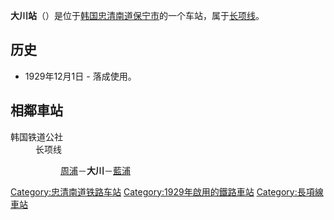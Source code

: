 {{Unreferenced|time=2019-06-02T08:44:03+00:00}}
{{朝鮮半島車站資訊
| 公司色 = #0066b3
| 文字色 = 
| 站名 = 大川站<br />{{lang|en|Daecheon}}
| 圖片 = 20110716 daecheon station.jpg
| pxl = 
| 圖片說明 = 
| 前一站 = [[周浦站|周浦]]
| 前一站距離 = 8.3
| 後一站距離 = 3.1
| 後一站 = [[蓝浦站|蓝浦]]
| 諺文 = 대천역
| 朝鮮漢字 = 大川驛
| 文觀部式 = Daecheon-yeok
| 馬-賴式 = 
| 副站名 = 
| 車站編號 = 
| 停站路線數 = 
| 所屬公司 = [[韩国铁道公社|韩国铁道公社]]
| 所屬路線 = [[长项线|长项线]]
| 距離 = 87.6
| 起點站 = [[天安站|天安]]
| 所在地 = [[忠清南道|忠清南道]][[保宁市|保宁市]]
| 車站構造 = 地面车站
| 月台配置 = 2面4线
| 啟用年月日 = 1929年12月1日
| 廢站年月日 = 
| 上下車人次 = 
| 統計年度 = 
| 轉車 = 
| 備註 = 
| 全寬備註 = 
}}

'''大川站'''（{{kor|諺=대천역|漢=大川驛|羅=Daecheon yeok|f=y}}）是位于[[韩国|韩国]][[忠清南道|忠清南道]][[保宁市|保宁市]]的一个车站，属于[[长项线|长项线]]。

== 历史 ==
*1929年12月1日 - 落成使用。

== 相鄰車站 ==
;韩国铁道公社
:长项线
::[[周浦站|周浦]]－'''大川'''－[[藍浦站|藍浦]]

{{长项线}}
{{新村号}}
{{无穷花号}}

[[Category:忠清南道铁路车站|Category:忠清南道铁路车站]]
[[Category:1929年啟用的鐵路車站|Category:1929年啟用的鐵路車站]]
[[Category:長項線車站|Category:長項線車站]]